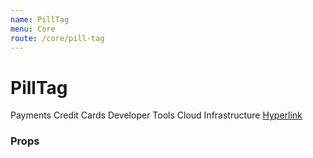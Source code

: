 ```yaml
---
name: PillTag
menu: Core
route: /core/pill-tag
---
```



# PillTag

<Playground>
  <PillTag>
    Payments
  </PillTag>

  <PillTag>
    Credit Cards
  </PillTag>

  <PillTag>
    Developer Tools
  </PillTag>

  <PillTag>
    Cloud Infrastructure
  </PillTag>

  <PillTag>
    <a href="#">Hyperlink</a>
  </PillTag>
</Playground>


### Props

<Props of={PillTag} />
